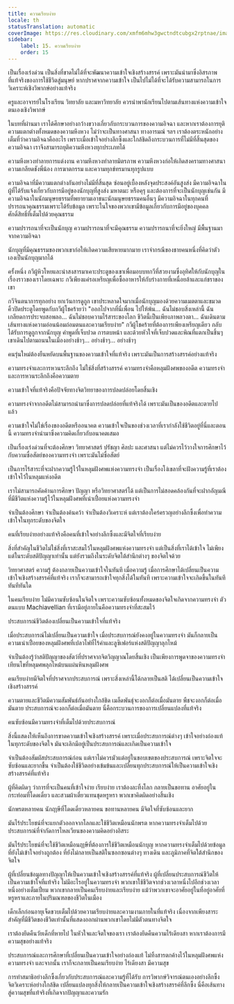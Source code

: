 ```yaml
---
title: ความเรียบง่าย
locale: th
statusTranslation: automatic
coverImage: https://res.cloudinary.com/xmfm6mhw3gwctndtcubgx2rptnae/image/upload/v1740337243/small_cover_educacion_fundamental_a051170f1c.webp
sidebar:
    label: 15. ความเรียบง่าย
    order: 15
---
```

เป็นเรื่องเร่งด่วน เป็นสิ่งที่ขาดไม่ได้ที่จะพัฒนาความเข้าใจเชิงสร้างสรรค์ เพราะมันนำมาซึ่งอิสรภาพที่แท้จริงของการใช้ชีวิตสู่มนุษย์ หากปราศจากความเข้าใจ เป็นไปไม่ได้ที่จะได้รับความสามารถในการวิเคราะห์เชิงวิพากษ์อย่างแท้จริง

ครูและอาจารย์ในโรงเรียน วิทยาลัย และมหาวิทยาลัย ควรนำพานักเรียนไปตามเส้นทางแห่งความเข้าใจตนเองเชิงวิพากษ์

ในบทที่ผ่านมา เราได้ศึกษาอย่างกว้างขวางเกี่ยวกับกระบวนการของความอิจฉา และหากเราต้องการยุติความแตกต่างทั้งหมดของความหึงหวง ไม่ว่าจะเป็นทางศาสนา ทางอารมณ์ ฯลฯ เราต้องตระหนักอย่างเต็มที่ว่าความอิจฉาคืออะไร เพราะเมื่อเข้าใจอย่างลึกซึ้งและใกล้ชิดถึงกระบวนการที่ไม่มีที่สิ้นสุดของความอิจฉา เราจึงสามารถยุติความหึงหวงทุกประเภทได้

ความหึงหวงทำลายการแต่งงาน ความหึงหวงทำลายมิตรภาพ ความหึงหวงก่อให้เกิดสงครามทางศาสนา ความเกลียดชังพี่น้อง การฆาตกรรม และความทุกข์ทรมานทุกรูปแบบ

ความอิจฉาที่มีความแตกต่างกันอย่างไม่มีที่สิ้นสุด ซ่อนอยู่เบื้องหลังจุดประสงค์อันสูงส่ง มีความอิจฉาในผู้ที่ได้รับแจ้งเกี่ยวกับการมีอยู่ของนักบุญที่สูงส่ง มหาตมะ หรือคุรุ และต้องการที่จะเป็นนักบุญเช่นกัน มีความอิจฉาในนักมนุษยธรรมที่พยายามเอาชนะนักมนุษยธรรมคนอื่นๆ มีความอิจฉาในทุกคนที่ปรารถนาคุณธรรมเพราะได้รับข้อมูล เพราะในใจของพวกเขามีข้อมูลเกี่ยวกับการมีอยู่ของบุคคลศักดิ์สิทธิ์ที่เต็มไปด้วยคุณธรรม

ความปรารถนาที่จะเป็นนักบุญ ความปรารถนาที่จะมีคุณธรรม ความปรารถนาที่จะยิ่งใหญ่ มีพื้นฐานมาจากความอิจฉา

นักบุญที่มีคุณธรรมของพวกเขาก่อให้เกิดความเสียหายมากมาย เราจำกรณีของชายคนหนึ่งที่คิดว่าตัวเองเป็นนักบุญมากได้

ครั้งหนึ่ง กวีผู้หิวโหยและน่าสงสารมาเคาะประตูของเขาเพื่อมอบบทกวีที่สวยงามซึ่งอุทิศให้กับนักบุญในเรื่องราวของเราโดยเฉพาะ กวีเพียงแค่รอเหรียญเพื่อซื้ออาหารให้กับร่างกายที่เหนื่อยล้าและแก่ชราของเขา

กวีจินตนาการทุกอย่าง ยกเว้นการดูถูก เขาประหลาดใจมากเมื่อนักบุญมองด้วยความเมตตาและขมวดคิ้วปิดประตูโดยพูดกับกวีผู้โชคร้ายว่า "ออกไปจากที่นี่เพื่อน ไปให้พ้น... ฉันไม่ชอบสิ่งเหล่านี้ ฉันเกลียดการประจบสอพลอ... ฉันไม่ชอบความไร้สาระของโลก ชีวิตนี้เป็นเพียงภาพลวงตา... ฉันเดินตามเส้นทางแห่งความอ่อนน้อมถ่อมตนและความเรียบง่าย" กวีผู้โชคร้ายที่ต้องการเพียงเหรียญเดียว กลับได้รับการดูถูกจากนักบุญ คำพูดที่เจ็บปวด การตบหน้า และด้วยหัวใจที่เจ็บปวดและพิณที่แตกเป็นชิ้นๆ เขาเดินไปตามถนนในเมืองอย่างช้าๆ... อย่างช้าๆ... อย่างช้าๆ

คนรุ่นใหม่ต้องยืนหยัดบนพื้นฐานของความเข้าใจที่แท้จริง เพราะมันเป็นการสร้างสรรค์อย่างแท้จริง

ความทรงจำและการหวนระลึกถึง ไม่ใช่สิ่งที่สร้างสรรค์ ความทรงจำคือหลุมฝังศพของอดีต ความทรงจำและการหวนระลึกถึงคือความตาย

ความเข้าใจที่แท้จริงคือปัจจัยทางจิตวิทยาของการปลดปล่อยโดยสิ้นเชิง

ความทรงจำจากอดีตไม่สามารถนำมาซึ่งการปลดปล่อยที่แท้จริงได้ เพราะมันเป็นของอดีตและตายไปแล้ว

ความเข้าใจไม่ใช่เรื่องของอดีตหรืออนาคต ความเข้าใจเป็นของช่วงเวลาที่เรากำลังใช้ชีวิตอยู่ที่นี่และตอนนี้ ความทรงจำนำมาซึ่งความคิดเกี่ยวกับอนาคตเสมอ

เป็นเรื่องเร่งด่วนที่จะต้องศึกษา วิทยาศาสตร์ ปรัชญา ศิลปะ และศาสนา แต่ไม่ควรไว้วางใจการศึกษาไว้กับความซื่อสัตย์ของความทรงจำ เพราะมันไม่ซื่อสัตย์

เป็นการไร้สาระที่จะฝากความรู้ไว้ในหลุมฝังศพแห่งความทรงจำ เป็นเรื่องโง่เขลาที่จะฝังความรู้ที่เราต้องเข้าใจไว้ในหลุมแห่งอดีต

เราไม่สามารถคัดค้านการศึกษา ปัญญา หรือวิทยาศาสตร์ได้ แต่เป็นการไม่สอดคล้องกันที่จะฝากอัญมณีที่มีชีวิตแห่งความรู้ไว้ในหลุมฝังศพที่เน่าเปื่อยแห่งความทรงจำ

จำเป็นต้องศึกษา จำเป็นต้องค้นคว้า จำเป็นต้องวิเคราะห์ แต่เราต้องใคร่ครวญอย่างลึกซึ้งเพื่อทำความเข้าใจในทุกระดับของจิตใจ

คนที่เรียบง่ายอย่างแท้จริงคือคนที่เข้าใจอย่างลึกซึ้งและมีจิตใจที่เรียบง่าย

สิ่งที่สำคัญในชีวิตไม่ใช่สิ่งที่เราสะสมไว้ในหลุมฝังศพแห่งความทรงจำ แต่เป็นสิ่งที่เราได้เข้าใจ ไม่เพียงแต่ในระดับสติปัญญาเท่านั้น แต่ยังรวมถึงในระดับจิตใต้สำนึกต่างๆ ของจิตใจด้วย

วิทยาศาสตร์ ความรู้ ต้องกลายเป็นความเข้าใจในทันที เมื่อความรู้ เมื่อการศึกษาได้เปลี่ยนเป็นความเข้าใจเชิงสร้างสรรค์ที่แท้จริง เราก็จะสามารถเข้าใจทุกสิ่งได้ในทันที เพราะความเข้าใจจะเกิดขึ้นในทันที ทันทีทันใด

ในคนเรียบง่าย ไม่มีความซับซ้อนในจิตใจ เพราะความซับซ้อนทั้งหมดของจิตใจเกิดจากความทรงจำ ตัวตนแบบ Machiavellian ที่เรามีอยู่ภายในคือความทรงจำที่สะสมไว้

ประสบการณ์ชีวิตต้องเปลี่ยนเป็นความเข้าใจที่แท้จริง

เมื่อประสบการณ์ไม่เปลี่ยนเป็นความเข้าใจ เมื่อประสบการณ์ยังคงอยู่ในความทรงจำ มันก็กลายเป็นความเน่าเปื่อยของหลุมฝังศพที่เปลวไฟที่ไร้ค่าและลูซิเฟอร์แห่งสติปัญญาลุกไหม้

จำเป็นต้องรู้ว่าสติปัญญาของสัตว์ที่ปราศจากจิตวิญญาณโดยสิ้นเชิง เป็นเพียงการพูดจาของความทรงจำ เทียนไขที่หลุมศพลุกไหม้บนแผ่นหินหลุมฝังศพ

คนเรียบง่ายมีจิตใจที่ปราศจากประสบการณ์ เพราะสิ่งเหล่านี้ได้กลายเป็นสติ ได้เปลี่ยนเป็นความเข้าใจเชิงสร้างสรรค์

ความตายและชีวิตมีความสัมพันธ์กันอย่างใกล้ชิด เมล็ดพันธุ์จะงอกก็ต่อเมื่อมันตาย พืชจะงอกก็ต่อเมื่อมันตาย ประสบการณ์จะงอกก็ต่อเมื่อมันตาย นี่คือกระบวนการของการเปลี่ยนแปลงที่แท้จริง

คนซับซ้อนมีความทรงจำที่เต็มไปด้วยประสบการณ์

สิ่งนี้แสดงให้เห็นถึงการขาดความเข้าใจเชิงสร้างสรรค์ เพราะเมื่อประสบการณ์ต่างๆ เข้าใจอย่างถ่องแท้ในทุกระดับของจิตใจ มันจะเลิกมีอยู่เป็นประสบการณ์และเกิดเป็นความเข้าใจ

จำเป็นต้องสัมผัสประสบการณ์ก่อน แต่เราไม่ควรมัวแต่อยู่ในขอบเขตของประสบการณ์ เพราะจิตใจจะซับซ้อนและยากขึ้น จำเป็นต้องใช้ชีวิตอย่างเข้มข้นและเปลี่ยนทุกประสบการณ์ให้เป็นความเข้าใจเชิงสร้างสรรค์ที่แท้จริง

ผู้ที่คิดผิดๆ ว่าการที่จะเป็นคนที่เข้าใจง่าย เรียบง่าย เราต้องละทิ้งโลก กลายเป็นขอทาน อาศัยอยู่ในกระท่อมที่โดดเดี่ยว และสวมผ้าเตี่ยวแทนชุดหรูหรา พวกเขาคิดผิดอย่างสิ้นเชิง

นักพรตหลายคน นักฤาษีที่โดดเดี่ยวหลายคน ขอทานหลายคน มีจิตใจที่ซับซ้อนและยาก

มันไร้ประโยชน์ที่จะแยกตัวออกจากโลกและใช้ชีวิตเหมือนนักพรต หากความทรงจำเต็มไปด้วยประสบการณ์ที่จำกัดการไหลเวียนของความคิดอย่างอิสระ

มันไร้ประโยชน์ที่จะใช้ชีวิตเหมือนฤาษีที่ต้องการใช้ชีวิตเหมือนนักบุญ หากความทรงจำเต็มไปด้วยข้อมูลที่ยังไม่เข้าใจอย่างถูกต้อง ที่ยังไม่กลายเป็นสติในซอกซอนต่างๆ ทางเดิน และภูมิภาคที่จิตใต้สำนึกของจิตใจ

ผู้ที่เปลี่ยนข้อมูลทางปัญญาให้เป็นความเข้าใจเชิงสร้างสรรค์ที่แท้จริง ผู้ที่เปลี่ยนประสบการณ์ชีวิตให้เป็นความเข้าใจที่แท้จริง ไม่มีอะไรอยู่ในความทรงจำ พวกเขาใช้ชีวิตจากช่วงเวลาหนึ่งไปอีกช่วงเวลาหนึ่งอย่างเต็มเปี่ยม พวกเขากลายเป็นคนเรียบง่ายและเรียบง่าย แม้ว่าพวกเขาจะอาศัยอยู่ในที่อยู่อาศัยที่หรูหราและภายในปริมณฑลของชีวิตในเมือง

เด็กเล็กก่อนอายุเจ็ดขวบเต็มไปด้วยความเรียบง่ายและความงามภายในที่แท้จริง เนื่องจากเพียงสาระสำคัญที่มีชีวิตของชีวิตเท่านั้นที่แสดงออกผ่านพวกเขาโดยไม่มีตัวตนทางจิตใจ

เราต้องยึดคืนวัยเด็กที่หายไป ในหัวใจและจิตใจของเรา เราต้องยึดคืนความไร้เดียงสา หากเราต้องการมีความสุขอย่างแท้จริง

ประสบการณ์และการศึกษาที่เปลี่ยนเป็นความเข้าใจอย่างถ่องแท้ ไม่ทิ้งสารตกค้างไว้ในหลุมฝังศพแห่งความทรงจำ และจากนั้น เราก็จะกลายเป็นคนเรียบง่าย ไร้เดียงสา มีความสุข

การทำสมาธิอย่างลึกซึ้งเกี่ยวกับประสบการณ์และความรู้ที่ได้รับ การวิพากษ์วิจารณ์ตนเองอย่างลึกซึ้ง จิตวิเคราะห์อย่างใกล้ชิด เปลี่ยนแปลงทุกสิ่งให้กลายเป็นความเข้าใจเชิงสร้างสรรค์ที่ลึกซึ้ง นี่คือเส้นทางสู่ความสุขที่แท้จริงที่เกิดจากปัญญาและความรัก
